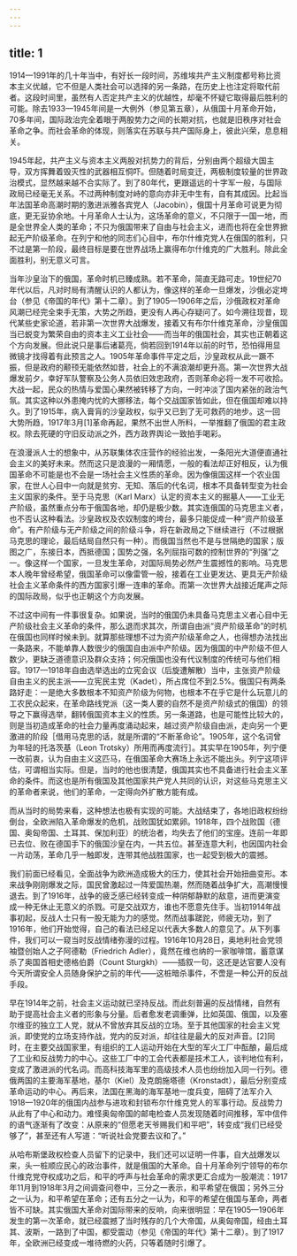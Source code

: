 ```yaml
---
---
---
```

title: 1
---




1914—1991年的几十年当中，有好长一段时间，苏维埃共产主义制度都号称比资本主义优越，它不但是人类社会可以选择的另一条路，在历史上也注定将取代前者。这段时间里，虽然有人否定共产主义的优越性，却毫不怀疑它取得最后胜利的可能。除去1933—1945年间是一大例外（参见第五章），从俄国十月革命开始，70多年间，国际政治完全着眼于两股势力之间的长期对抗，也就是旧秩序对社会革命之争。而社会革命的体现，则落实在苏联与共产国际身上，彼此兴荣，息息相关。

1945年起，共产主义与资本主义两股对抗势力的背后，分别由两个超级大国主导，双方挥舞着毁灭性的武器相互恫吓。但随着时局变迁，两极制度较量的世界政治模式，显然越来越不合实际了。到了80年代，更跟遥远的十字军一般，与国际政局已经毫无关系。不过两种制度对峙的意向亦非无中生有，自有其成因。比起当年法国革命高潮时期的激进派雅各宾党人（Jacobin），俄国十月革命可说更为彻底，更无妥协余地。十月革命人士认为，这场革命的意义，不只限于一国一地，而是全世界全人类的革命；不只为俄国带来了自由与社会主义，进而也将在全世界掀起无产阶级革命。在列宁和他的同志们心目中，布尔什维克党人在俄国的胜利，只不过是第一阶段，最终目标是要在世界战场上赢得布尔什维克的广大胜利。除此全面胜利，别无意义可言。

当年沙皇治下的俄国，革命时机已臻成熟。若不革命，简直无路可走。19世纪70年代以后，凡对时局有清醒认识的人都认为，像这样的革命一旦爆发，沙俄必定垮台（参见《帝国的年代》第十二章）。到了1905—1906年之后，沙俄政权对革命风潮已经完全束手无策，大势之所趋，更没有人再心存疑问了。如今溯往现昔，现代某些史家论道，若非第一次世界大战爆发，接着又有布尔什维克革命，沙皇俄国当已蜕变为繁荣自由的资本主义工业社会——而当年的俄国社会，其实也正朝着这个方向发展。但此说只是事后诸葛亮，倘若回到1914年以前的时节，恐怕得用显微镜才找得着有此预言之人。1905年革命事件平定之后，沙皇政权从此一蹶不振，但是政府的颟顸无能依然如昔，社会上的不满浪潮却更升高。第一次世界大战爆发前夕，幸好军队警察及公务人员依旧效忠政府，否则革命必将一发不可收拾。大战一起，民众的热情与爱国心果然被转移了方向，一时冲淡了国内紧张的政治气氛。其实这种以外患掩内忧的大挪移法，每个交战国家皆如此，但在俄国却难以持久。到了1915年，病入膏肓的沙皇政权，似乎又已到了无可救药的地步。这一回大势所趋，1917年3月[1]革命再起，果然不出世人所料，一举推翻了俄国的君主政权。除去死硬的守旧反动派之外，西方政界舆论一致拍手喝彩。

在浪漫派人士的想象中，从苏联集体农庄营作的经验出发，一条阳光大道便直通社会主义的美好未来。然而这只是浪漫的一厢情愿，一般的看法却正好相反，认为俄国革命不可能是也不会是一场社会主义性质的革命。因为像俄国这样一个农业国家，在世人心目中一向就是贫穷、无知、落后的代名词，根本不具备转型变为社会主义国家的条件。至于马克思（Karl Marx）认定的资本主义的掘墓人——工业无产阶级，虽然重点分布于俄国各地，却仍是极少数。其实连俄国的马克思主义者，也不否认这种看法。沙皇政权及农奴制度的垮台，最多只能促成一种“资产阶级革命”。有产阶级与无产阶级之间的阶级斗争，将在新政局之下继续进行（不过根据马克思的理论，最后结局自然只有一种）。而俄国当然也不是与世隔绝的国家；版图之广，东接日本，西抵德国；国势之强，名列屈指可数的控制世界的“列强”之一。像这样一个国家，一旦发生革命，对国际局势必然产生震撼性的影响。马克思本人晚年曾经希望，俄国革命可以像雷管一般，接着在工业更发达、更具无产阶级社会主义革命条件的西方国家引爆一连串的革命。而第一次世界大战接近尾声之际的国际政局，似乎也正朝这个方向发展。

不过这中间有一件事很复杂。如果说，当时的俄国仍未具备马克思主义者心目中无产阶级社会主义革命的条件，那么退而求其次，所谓自由派“资产阶级革命”的时机在俄国也同样时候未到。就算那些理想不过为资产阶级革命之人，也得想办法找出一条路来，不能单靠人数很少的俄国自由派中产阶级。因为俄国的中产阶级不但人数少，更缺乏道德意识及群众支持；何况俄国也没有代议制度的传统可与他们相容。1917—1918年自由选举选出的立宪会议（后旋遭解散）当中，主张资产阶级自由主义的民主派——立宪民主党（Kadet），所占席位不到2.5%。俄国只有两条路好走：一是绝大多数根本不知资产阶级为何物，也根本不在乎它是什么玩意儿的工农民众起来，在革命路线党派（这一类人要的自然不是资产阶级式的俄国）的领导之下赢得选举，翻转俄国资本主义的性质。另一条道路，也是可能性比较大的，则是当初造成革命的社会力量再度涌动起来，越过资产阶级自由派，走向另一个更激进的阶段［借用马克思的话，就是所谓的“不断革命论”。1905年，这个名词曾为年轻的托洛茨基（Leon Trotsky）所用而再度流行］。其实早在1905年，列宁便一改前衷，认为自由主义这匹马，在俄国革命大赛场上永远不能出头。列宁这项评估，可谓相当实际。但是，当时的他也很清楚，俄国其实也不具备进行社会主义革命的条件。而这也是所有俄国及其他国家共产党人共同的认识，对这些马克思主义的革命者来说，他们的革命，一定得向外扩散方能有成。

而从当时的局势来看，这种想法也极有实现的可能。大战结束了，各地旧政权纷纷倒台，全欧洲陷入革命爆发的危机，战败国犹如累卵。1918年，四个战败国（德国、奥匈帝国、土耳其、保加利亚）的统治者，均失去了他们的宝座。连前一年即已去位、败在德国手下的俄国沙皇在内，一共五位。甚至连意大利，也因国内社会一片动荡，革命几乎一触即发，连带其他战胜国家，也一起受到极大的震撼。

我们前面已经看见，全面战争为欧洲造成极大的压力，使其社会开始扭曲变形。本来战争刚刚爆发之际，国民曾激起过一阵爱国热潮，然而随着战争扩大，高潮慢慢退去。到了1916年，战争的疲乏感已经转变成一种阴郁静默的敌意，进而更演变成一种无休止无意义的杀戮。可是交战双方，谁也不愿意先住手。当初1914年战事初起，反战人士只有一股无能为力的感觉。然而战事蹉跎，师疲无功，到了1916年，他们开始觉得，自己的看法已经足以代表大多数人的意见了。从下列事件，我们可以一窥当时反战情绪弥漫的过程。1916年10月28日，奥地利社会党领袖暨创始人之子阿德勒（Friedrich Adler），竟然在维也纳的一家咖啡馆，蓄意谋杀了奥国首相史德格伯爵（Count Sturgkh）——插叙一句，这还是达官要人没有今天所谓安全人员随身保护之前的年代——这桩暗杀事件，不啻是一种公开的反战手段。

早在1914年之前，社会主义运动就已坚持反战。而此刻普遍的反战情绪，自然有助于提高社会主义者的形象与分量。后者愈发老调重弹，比如英国、俄国，以及塞尔维亚的独立工人党，就从不曾放弃其反战的立场。至于其他国家的社会主义党派，即使党的立场支持作战，党内的反对派，却往往是最大的反对声音。[2]同时，在主要交战国家里，有组织的工人运动开始在大型的军火工厂中酝酿，最后成了工业和反战势力的中心。这些工厂中的工会代表都是技术工人，谈判地位有利，变成了激进派的代名词。而高科技海军里的高级技术人员也纷纷加入同一行列。德俄两国的主要海军基地，基尔（Kiel）及克朗施塔德（Kronstadt），最后分别变成革命运动的中心。再后来，法国在黑海的海军基地一度兵变，阻碍了法军介入1918—1920年的俄国内战参与进攻和封锁布尔什维克党人的军事行动。反战势力从此有了中心和动力。难怪奥匈帝国的邮电检查人员发现随着时间推移，军中信件的语气逐渐有了改变：从原来的“但愿老天爷赐我们和平吧”，转变成“我们已经受够了”，甚至还有人写道：“听说社会党要去议和了。”

从哈布斯堡政权检查人员留下的记录中，我们还可以证明一件事，自大战爆发以来，头一桩顺应民心的政治事件，就是俄国的大革命。自十月革命列宁领导的布尔什维克党夺权成功之后，和平的呼声与社会革命的需求更汇合成为一股潮流：1917年11月到1918年3月之间调查问卷中，三分之一表示，和平希望在俄国；另外三分之一认为，和平希望在革命；还有五分之一认为，和平的希望在俄国与革命，两者皆不可缺。其实俄国大革命对国际带来的反响，向来很明显：早在1905—1906年发生的第一次革命，就已经震撼了当时残存的几个大帝国，从奥匈帝国，经由土耳其、波斯，一路到了中国，都受震动（参见《帝国的年代》第十二章）。到了1917年，全欧洲已经变成一堆待燃的火药，只等着随时引爆了。